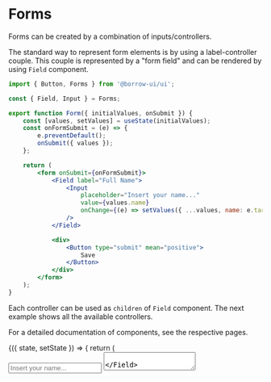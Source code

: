 


<Meta title="Forms/Introduction" />

# Forms

Forms can be created by a combination of inputs/controllers.

The standard way to represent form elements is by using a label-controller couple.
This couple is represented by a "form field" and can be rendered by using `Field` component.

```jsx
import { Button, Forms } from '@borrow-ui/ui';

const { Field, Input } = Forms;

export function Form({ initialValues, onSubmit }) {
    const [values, setValues] = useState(initialValues);
    const onFormSubmit = (e) => {
        e.preventDefault();
        onSubmit({ values });
    };

    return (
        <form onSubmit={onFormSubmit}>
            <Field label="Full Name">
                <Input
                    placeholder="Insert your name..."
                    value={values.name}
                    onChange={(e) => setValues({ ...values, name: e.target.value })}
                />
            </Field>

            <div>
                <Button type="submit" mean="positive">
                    Save
                </Button>
            </div>
        </form>
    );
}
```

Each controller can be used as `children` of `Field` component.
The next example shows all the available controllers.

For a detailed documentation of components, see the respective pages.

<Preview>
    <Story name="Default">
        <div className="storybook-container borrow-ui">
            <FormsStoryWrapper initialState={{ useInternet: true }}>
                {({ state, setState }) => {
                    return (
                        <div style={{ width: 400 }}>
                            <Field label="Full Name">
                                <Input placeholder="Insert your name..." />
                            </Field>
                            <Field label="Bio">
                                <Textarea placeholder="Tell me something about you..." />
                            </Field>
                            <Field label="Pick a day of the year">
                                <DatePicker
                                    value={state.favouriteDay}
                                    onChange={(date) => setState({ ...state, favouriteDay: date })}
                                />
                            </Field>
                            <Field label="Favourite day of weekend">
                                <Forms.Select
                                    value={state.favouriteWeekendDay}
                                    onChange={(option) =>
                                        setState({ ...state, favouriteWeekendDay: option.value })
                                    }
                                    options={[
                                        { value: 'friday', label: 'Friday' },
                                        { value: 'saturday', label: 'Saturday' },
                                        { value: 'sunday', label: 'Sunday' },
                                    ]}
                                />
                            </Field>
                            <Field label="I have the following devices:">
                                <div className="m-t-5">
                                    <div className="m-b-10">
                                        <Checkbox
                                            label="Smartphone/Tablet"
                                            checked={state.smartphone}
                                            onClick={(e) =>
                                                setState({
                                                    ...state,
                                                    smartphone: !!!state.smartphone,
                                                })
                                            }
                                        />
                                    </div>
                                    <div className="m-b-10">
                                        <Checkbox
                                            label="Laptop"
                                            checked={state.laptop}
                                            onClick={(e) =>
                                                setState({ ...state, laptop: !!!state.laptop })
                                            }
                                        />
                                    </div>
                                    <div className="m-b-10">
                                        <Checkbox
                                            label="Desktop"
                                            checked={state.desktop}
                                            onClick={(e) =>
                                                setState({ ...state, desktop: !!!state.desktop })
                                            }
                                        />
                                    </div>
                                </div>
                            </Field>
                            <Field label="I use internet">
                                <Toggle
                                    checked={state.useInternet}
                                    onClick={(e) =>
                                        setState({ ...state, useInternet: !!!state.useInternet })
                                    }
                                />
                            </Field>
                            <Field>
                                <Dropzone dragMessage="Upload your desktop wallpaper" />
                            </Field>
                        </div>
                    );
                }}
            </FormsStoryWrapper>
        </div>
    </Story>
</Preview>
